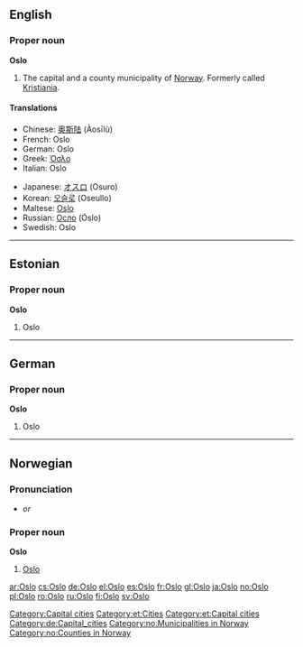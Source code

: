 {{wikipedia}}
==English==

===Proper noun===
'''Oslo'''
# The capital and a county municipality of [[Norway]].  Formerly called [[Kristiania]].

====Translations====
{{top}}
*Chinese: [[奥斯陆]] (Àosīlù)
*French: Oslo
*German: Oslo
*Greek: [[Όσλο]]
*Italian: Oslo {{f}}
{{mid}}
*Japanese: [[オスロ]] (Osuro)
*Korean: [[오슬로]] (Oseullo)
*Maltese: [[Oslo]]
*Russian: [[Осло]] (Óslo)
*Swedish: Oslo
{{bottom}}

[[Category:Capital cities]]


----

==Estonian==
===Proper noun===
'''Oslo'''

# Oslo

[[Category:et:Cities]]
[[Category:et:Capital cities]]

----

==German==
===Proper noun===
'''Oslo'''

# Oslo

[[Category:de:Capital_cities]]

----
==Norwegian==
===Pronunciation===
*{{IPA|/uʃlu/}} ''or'' {{IPA|/uslu/}}
===Proper noun===
'''Oslo'''
# [[#English|Oslo]]

[[Category:no:Municipalities in Norway]]
[[Category:no:Counties in Norway]]

[[ar:Oslo]]
[[cs:Oslo]]
[[de:Oslo]]
[[el:Oslo]]
[[es:Oslo]]
[[fr:Oslo]]
[[gl:Oslo]]
[[ja:Oslo]]
[[no:Oslo]]
[[pl:Oslo]]
[[ro:Oslo]]
[[ru:Oslo]]
[[fi:Oslo]]
[[sv:Oslo]]